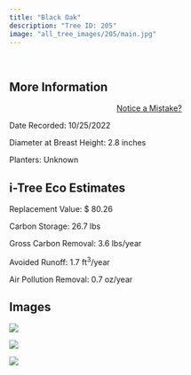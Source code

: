 ```yaml
---
title: "Black Oak"
description: "Tree ID: 205"
image: "all_tree_images/205/main.jpg"
---
```


<br>

## **More Information**
::: column-margin
<center><a class="button" href="https://forms.gle/W6f5nwYxrM33hF4f7">Notice a Mistake?</a></center>
:::


Date Recorded:  10/25/2022

Diameter at Breast Height:  2.8  inches

Planters:  Unknown

## **i-Tree Eco Estimates**


 Replacement Value: $ 80.26

 Carbon Storage:  26.7  lbs

 Gross Carbon Removal:  3.6  lbs/year

 Avoided Runoff:  1.7  ft<sup>3</sup>/year

 Air Pollution Removal:  0.7  oz/year

## **Images**


 ![](all_tree_images/205/IMG_7113.jpg)

 ![](all_tree_images/205/IMG_7115.jpg)

 ![](all_tree_images/205/main.jpg)
